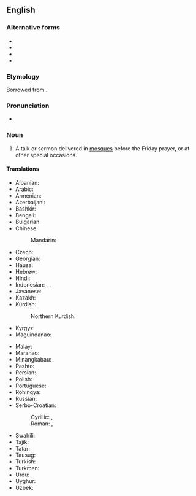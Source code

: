 ==English==
{{wikipedia}}

===Alternative forms===
* {{l|en|khotbah}}
* {{l|en|khotbeh}}
* {{l|en|khutba}}
* {{l|en|khutbeh}}

===Etymology===
Borrowed from {{bor|en|ar|خُطْبَة}}.

===Pronunciation===
* {{IPA|en|/ˈkʊtbə/}}

===Noun===
{{en-noun}}

# {{lb|en|Islam}} A talk or sermon delivered in [[mosque|mosques]] before the Friday prayer, or at other special occasions.
#: {{ux|en|Save your '''khutbah''' for another time.}}

====Translations====
{{trans-top|talk or sermon delivered in mosques before the Friday prayer}}
* Albanian: {{t|sq|hytbe|f}}
* Arabic: {{t|ar|خُطْبَة|f}}
* Armenian: {{t|hy|խուտբա}}
* Azerbaijani: {{t+|az|xütbə}}
* Bashkir: {{t|ba|хөтбә}}
* Bengali: {{t|bn|খুতবা}}
* Bulgarian: {{t|bg|ху́тба|f}}
* Chinese:
*: Mandarin: {{t|cmn|呼圖白}}
* Czech: {{t|cs|chutba|f}}
* Georgian: {{t-needed|ka}}
* Hausa: {{t-needed|ha}}
* Hebrew: {{t|he|ח׳טבה|alt=חֻ'טְבּה}}
* Hindi: {{t|hi|ख़ुतबा|f}}
* Indonesian: {{t|id|khutbah}}, {{t+|id|khotbah}}, {{t+|id|kotbah}}
* Javanese: {{t+|jv|kutbah}}
* Kazakh: {{t-needed|kk}}
* Kurdish:
*: Northern Kurdish: {{t+|kmr|xutbe}}
* Kyrgyz: {{t|ky|кутпа}}
* Maguindanao: {{t-needed|mdh}}
{{trans-mid}}
* Malay: {{t|ms|khutbah}}
* Maranao: {{t-needed|mrw}}
* Minangkabau: {{t-needed|min}}
* Pashto: {{t|ps|خطبه|f|tr=xotbá}}
* Persian: {{t+|fa|خطبه|tr=xotbe}}
* Polish: {{t|pl|chutba|f}}
* Portuguese: {{t|pt|khutba|m|f}}
* Rohingya: {{t-needed|rhg}}
* Russian: {{t+|ru|ху́тба|f}}
* Serbo-Croatian:
*: Cyrillic: {{t|sh|хутба|f}}, {{t|sh|худба|f}}
*: Roman: {{t+|sh|hutba|f}}, {{t+|sh|hudba|f}}
* Swahili: {{t-needed|sw}}
* Tajik: {{t|tg|хутба}}
* Tatar: {{t+|tt|хөтбә}}
* Tausug: {{t-needed|tsg}}
* Turkish: {{t+|tr|hutbe}}
* Turkmen: {{t-needed|tk}}
* Urdu: {{t|ur|خطبہ|tr=xutba|f}}
* Uyghur: {{t|ug|خۇتبە}}
* Uzbek: {{t+|uz|xutba}}
{{trans-bottom}}